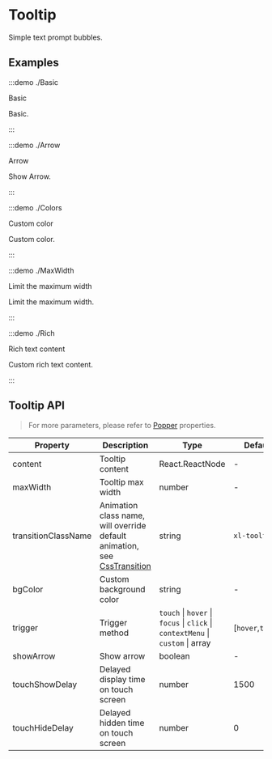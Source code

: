 # Tooltip

Simple text prompt bubbles.

## Examples

:::demo ./Basic

Basic

Basic.

:::

:::demo ./Arrow

Arrow

Show Arrow.

:::

:::demo ./Colors

Custom color

Custom color.

:::

:::demo ./MaxWidth

Limit the maximum width

Limit the maximum width.

:::

:::demo ./Rich

Rich text content

Custom rich text content.

:::

## Tooltip API

> For more parameters, please refer to [Popper](/components/Popper) properties.

| Property | Description | Type | Default | Require |
| --- | --- | --- | --- | --- |
| content | Tooltip content | React.ReactNode | - | true |
| maxWidth | Tooltip max width | number | - | false |
| transitionClassName | Animation class name, will override default animation, see [CssTransition](/components/CssTransition) | string | `xl-tooltip` | false |
| bgColor | Custom background color | string | - | false |
| trigger | Trigger method | `touch` \| `hover` \| `focus` \| `click` \| `contextMenu` \| `custom` \| array | [`hover`,`touch`] | false |
| showArrow | Show arrow | boolean | - | false |
| touchShowDelay | Delayed display time on touch screen | number | 1500 | false |
| touchHideDelay | Delayed hidden time on touch screen | number | 0 | false |
